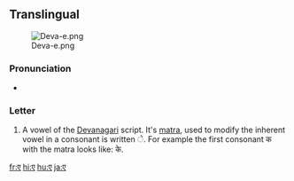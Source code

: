 ==Translingual==
[[File:Deva-e.png|thumb]]

===Pronunciation===
* {{IPA|/eː/|lang=mul}}

===Letter===
{{mul-deva|e}}

# A vowel of the [[Devanagari]] script.  It's [[matra]], used to modify the inherent vowel in a consonant is written &#x0947;.  For example the first consonant क with the matra looks like: के.

[[fr:ए]]
[[hi:ए]]
[[hu:ए]]
[[ja:ए]]
